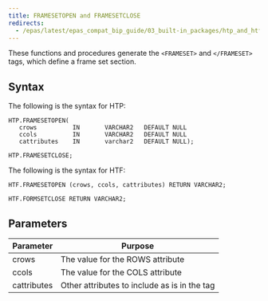 ```yaml
---
title: FRAMESETOPEN and FRAMESETCLOSE
redirects:
  - /epas/latest/epas_compat_bip_guide/03_built-in_packages/htp_and_htf/framesetopen_and_framsetclose/ #generated for docs/epas/reorg-role-use-case-mode
---
```


These functions and procedures generate the `<FRAMESET>` and `</FRAMESET>` tags, which define a frame set section.

## Syntax

The following is the syntax for HTP:

```
HTP.FRAMESETOPEN(
   crows          IN       VARCHAR2   DEFAULT NULL
   ccols          IN       VARCHAR2   DEFAULT NULL
   cattributes    IN       varchar2   DEFAULT NULL);

HTP.FRAMESETCLOSE;
```

The following is the syntax for HTF:

```
HTF.FRAMESETOPEN (crows, ccols, cattributes) RETURN VARCHAR2;

HTF.FORMSETCLOSE RETURN VARCHAR2;
```

## Parameters

| Parameter | Purpose  |
| --------- | -------- |
| crows | The value for the ROWS attribute |
| ccols | The value for the COLS attribute |
| cattributes | Other attributes to include as is in the tag |
